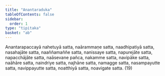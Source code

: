 ```yaml
---
title: "Anantaraduka"
tableOfContents: false
sidebar:
  order: 1
type: "tipitaka"
basket: "ab"
---
```



<DynamicBreadcrumb />

<Division number="427">

<Paragraph number="1335">
Anantarapaccayā nahetuyā satta, naārammaṇe satta, naadhipatiyā satta, nasahajāte satta, naaññamaññe satta, nanissaye satta, napurejāte satta, napacchājāte satta, naāsevane pañca, nakamme satta, navipāke satta, naāhāre satta, naindriye satta, najhāne satta, namagge satta, nasampayutte satta, navippayutte satta, noatthiyā satta, noavigate satta. (19)
</Paragraph>
</Division>